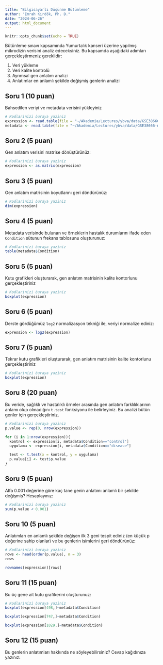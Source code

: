 ```yaml
---
title: "Bilgisayarlı Düşünme Bütünleme"
author: "Emrah Kırdök, Ph. D."
date: "2024-06-26"
output: html_document
---
```


```r
knitr::opts_chunk$set(echo = TRUE)
```

Bütünleme sınavı kapsamında Yumurtalık kanseri üzerine yapılmış mikrodizin verisini analiz edeceksiniz. Bu kapsamda aşağıdaki adımları gerçekleştirmeniz gereklidir:

1. Veri yükleme
2. Veri kalite kontrolü
3. Ayrımsal gen anlatım analizi
4. Anlatımlar en anlamlı şekilde değişmiş genlerin analizi

## Soru 1 (10 puan)

Bahsedilen veriyi ve metadata verisini yükleyiniz

```r
# Kodlarinizi buraya yaziniz
expression <- read.table(file = "~/Akademia/Lectures/ybva/data/GSE38666-data.txt", header = T, sep = "\t")
metadata <- read.table(file = "~/Akademia/Lectures/ybva/data/GSE38666-metadata.txt", header = T, sep = "\t")
```

## Soru 2 (5 puan)

Gen anlatım verisini matrise dönüştürünüz:

```r
# Kodlarinizi buraya yaziniz
expression <- as.matrix(expression)
```

## Soru 3 (5 puan)

Gen anlatım matrisinin boyutlarını geri döndürünüz:

```r
# Kodlarinizi buraya yaziniz
dim(expression)
```

## Soru 4 (5 puan)

Metadata verisinde bulunan ve örneklerin hastalık durumlarını ifade eden `Condition` sütunun frekans tablosunu oluşturunuz:

```r
# Kodlarinizi buraya yaziniz
table(metadata$Condition)
```

## Soru 5 (5 puan)

Kutu grafikleri oluşturarak, gen anlatım matrisinin kalite kontorlunu gerçekleştiriniz

```r
# Kodlarinizi buraya yaziniz
boxplot(expression)
```
## Soru 6 (5 puan)

Derste gördüğümüz `log2` normalizasyon tekniği ile, veriyi normalize ediniz:

```r
expression <- log2(expression)
```

## Soru 7 (5 puan)

Tekrar kutu grafikleri oluşturarak, gen anlatım matrisinin kalite kontorlunu gerçekleştiriniz

```r
# Kodlarinizi buraya yaziniz
boxplot(expression)
```

## Soru 8 (20 puan)

Bu veride, sağlıklı ve hastalıklı örneler arasında gen anlatım farklılıklarının anlamı olup olmadığını `t.test` fonksiyonu ile belirleyiniz. Bu analizi bütün genler için gerçekleştiriniz. 

```r
# Kodlarinizi buraya yaziniz
p.value <- rep(0, nrow(expression))

for (i in 1:nrow(expression)){
  kontrol <- expression[i, metadata$Condition=="control"]
  uygulama <- expression[i, metadata$Condition=="disease"]

  test <- t.test(x = kontrol, y = uygulama)
  p.value[i] <- test$p.value
}
```

## Soru 9 (5 puan)

Alfa 0.001 değerine göre kaç tane genin anlatımı anlamlı bir şekilde değişmiş? Hesaplayınız:

```r
# Kodlarinizi buraya yaziniz
sum(p.value < 0.001)
```

## Soru 10 (5 puan)

Anlatımları en anlamlı şekilde değişen ilk 3 geni tespit ediniz (en küçük p değerine sahip olanlar) ve bu genlerin isimlerini geri döndürünüz:

```r
# Kodlarinizi buraya yaziniz
rows <- head(order(p.value), n = 3)
rows

rownames(expression)[rows]
```

## Soru 11 (15 puan)

Bu üç gene ait kutu grafikerini oluşturunuz:

```r
# Kodlarinizi buraya yaziniz
boxplot(expression[498,]~metadata$Condition)

boxplot(expression[747,]~metadata$Condition)

boxplot(expression[1029,]~metadata$Condition)
```

## Soru 12 (15 puan)

Bu genlerin anlatımları hakkında ne söyleyebilirsiniz? Cevap kağıdınıza yazınız:

>
>
>
>
>
>

